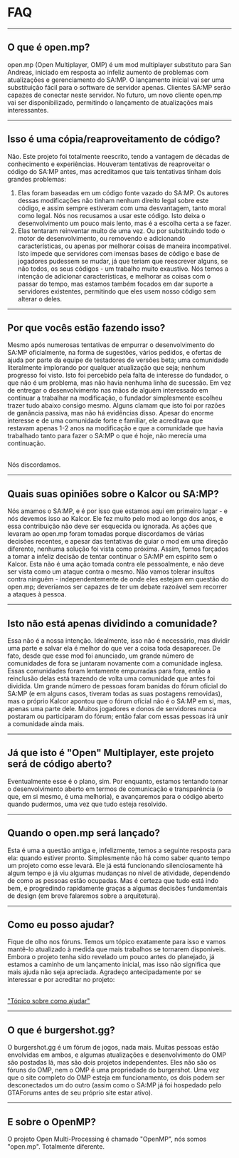 <h1>FAQ</h1>

<hr />
<h2>O que é open.mp?</h2>

open.mp (Open Multiplayer, OMP) é um mod multiplayer substituto para San Andreas, iniciado em
resposta ao infeliz aumento de problemas com atualizações e gerenciamento do SA:MP. O lançamento
inicial vai ser uma substituição fácil para o software de servidor apenas. Clientes SA:MP serão
capazes de conectar neste servidor. No futuro, um novo cliente open.mp vai ser disponibilizado,
permitindo o lançamento de atualizações mais interessantes.

<hr />
<h2>Isso é uma cópia/reaproveitamento de código?</h2>

Não. Este projeto foi totalmente reescrito, tendo a vantagem de décadas de conhecimento e
experiências. Houveram tentativas de reaproveitar o código do SA:MP antes, mas acreditamos que tais
tentativas tinham dois grandes problemas:

<ol>
<li>
Elas foram baseadas em um código fonte vazado do SA:MP. Os autores dessas modificações não
tinham nenhum direito legal sobre este código, e assim sempre estiveram com uma desvantagem,
tanto moral como legal. Nós nos recusamos a usar este código. Isto deixa o desenvolvimento
um pouco mais lento, mas é a escolha certa a se fazer.
</li>
<li>
Elas tentaram reinventar muito de uma vez. Ou por substituindo todo o motor de
desenvolvimento, ou removendo e adicionando características, ou apenas por melhorar coisas
de maneira incompativel. Isto impede que servidores com imensas bases de código e base de
jogadores pudessem se mudar, já que teriam que reescrever alguns, se não todos, os seus
códigos - um trabalho muito exaustivo. Nós temos a intenção de adicionar características, e
melhorar as coisas com o passar do tempo, mas estamos também focados em dar suporte a
servidores existentes, permitindo que eles usem nosso código sem alterar o deles.
</li>
</ol>
<hr />
<h2>Por que vocês estão fazendo isso?</h2>

Mesmo após numerosas tentativas de empurrar o desenvolvimento do SA:MP oficialmente, na forma de
sugestões, vários pedidos, e ofertas de ajuda por parte da equipe de testadores de versões beta; uma
comunidade literalmente implorando por qualquer atualização que seja; nenhum progresso foi visto.
Isto foi percebido pela falta de interesse do fundador, o que não é um problema, mas não havia
nenhuma linha de sucessão. Em vez de entregar o desenvolvimento nas mãos de alguém interessado em
continuar a trabalhar na modificação, o fundador simplesmente escolheu trazer tudo abaixo consigo
mesmo. Alguns clamam que isto foi por razões de ganância passiva, mas não há evidências disso.
Apesar do enorme interesse e de uma comunidade forte e familiar, ele acreditava que restavam apenas
1-2 anos na modificação e que a comunidade que havia trabalhado tanto para fazer o SA:MP o que é
hoje, não merecia uma continuação.

<br />
Nós discordamos.
<hr />
<h2>Quais suas opiniões sobre o Kalcor ou SA:MP?</h2>

Nós amamos o SA:MP, e é por isso que estamos aqui em primeiro lugar - e nós devemos isso ao Kalcor.
Ele fez muito pelo mod ao longo dos anos, e essa contribuição não deve ser esquecida ou ignorada. As
ações que levaram ao open.mp foram tomadas porque discordamos de várias decisões recentes, e apesar
das tentativas de guiar o mod em uma direção diferente, nenhuma solução foi vista como próxima.
Assim, fomos forçados a tomar a infeliz decisão de tentar continuar o SA:MP em espírito sem o
Kalcor. Esta não é uma ação tomada contra ele pessoalmente, e não deve ser vista como um ataque
contra o mesmo. Não vamos tolerar insultos contra ninguém - independentemente de onde eles estejam
em questão do open.mp; deveríamos ser capazes de ter um debate razoável sem recorrer a ataques à
pessoa.

<hr />
<h2>Isto não está apenas dividindo a comunidade?</h2>

Essa não é a nossa intenção. Idealmente, isso não é necessário, mas dividir uma parte e salvar ela é
melhor do que ver a coisa toda desaparecer. De fato, desde que esse mod foi anunciado, um grande
número de comunidades de fora se juntaram novamente com a comunidade inglesa. Essas comunidades
foram lentamente empurradas para fora, então a reinclusão delas está trazendo de volta uma
comunidade que antes foi dividida. Um grande número de pessoas foram banidas do fórum oficial do
SA:MP (e em alguns casos, tiveram todas as suas postagens removidas), mas o próprio Kalcor apontou
que o fórum oficial não é o SA:MP em si, mas, apenas uma parte dele. Muitos jogadores e donos de
servidores nunca postaram ou participaram do fórum; então falar com essas pessoas irá unir a
comunidade ainda mais.

<hr />
<h2>Já que isto é "Open" Multiplayer, este projeto será de código aberto?</h2>

Eventualmente esse é o plano, sim. Por enquanto, estamos tentando tornar o desenvolvimento aberto em
termos de comunicação e transparência (o que, em si mesmo, é uma melhoria), e avançaremos para o
código aberto quando pudermos, uma vez que tudo esteja resolvido.

<hr />
<h2>Quando o open.mp será lançado?</h2>

Esta é uma a questão antiga e, infelizmente, temos a seguinte resposta para ela: quando estiver
pronto. Simplesmente não há como saber quanto tempo um projeto como esse levará. Ele já está
funcionando silenciosamente há algum tempo e já viu algumas mudanças no nível de atividade,
dependendo de como as pessoas estão ocupadas. Mas é certeza que tudo está indo bem, e progredindo
rapidamente graças a algumas decisões fundamentais de design (em breve falaremos sobre a
arquitetura).

<hr />
<h2>Como eu posso ajudar?</h2>

Fique de olho nos fóruns. Temos um tópico exatamente para isso e vamos mantê-lo atualizado à medida
que mais trabalhos se tornarem disponíveis. Embora o projeto tenha sido revelado um pouco antes do
planejado, já estamos a caminho de um lançamento inicial, mas isso não significa que mais ajuda não
seja apreciada. Agradeço antecipadamente por se interessar e por acreditar no projeto:

<br />
<a href="https://forum.open.mp/showthread.php?tid=99">
<u>"Tópico sobre como ajudar"</u>
</a>
<hr />
<h2>O que é burgershot.gg?</h2>

O burgershot.gg é um fórum de jogos, nada mais. Muitas pessoas estão envolvidas em ambos, e algumas
atualizações e desenvolvimento do OMP são postadas lá, mas são dois projetos independentes. Eles não
são os fóruns do OMP, nem o OMP é uma propriedade do burgershot. Uma vez que o site completo do OMP
esteja em funcionamento, os dois podem ser desconectados um do outro (assim como o SA:MP já foi
hospedado pelo GTAForums antes de seu próprio site estar ativo).

<hr />
<h2>E sobre o OpenMP?</h2>

O projeto Open Multi-Processing é chamado "OpenMP", nós somos "open.mp". Totalmente diferente.

